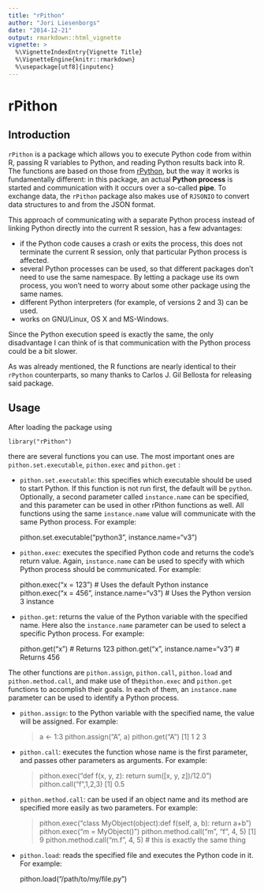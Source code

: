 ```yaml
---
title: "rPithon"
author: "Jori Liesenborgs"
date: "2014-12-21"
output: rmarkdown::html_vignette
vignette: >
  %\VignetteIndexEntry{Vignette Title}
  %\VignetteEngine{knitr::rmarkdown}
  %\usepackage[utf8]{inputenc}
---
```


rPithon
=======

Introduction
------------

`rPithon` is a package which allows you to execute Python code from within R, passing R
variables to Python, and reading Python results back into R. The functions are based on
those from [rPython](http://rpython.r-forge.r-project.org/), but the way it works is
fundamentally different: in this package, an actual **Python process** is started and
communication with it occurs over a so-called **pipe**. To exchange data, the `rPithon`
package also makes use of `RJSONIO` to convert data structures to and from the JSON
format.

This approach of communicating with a separate Python process instead of linking Python
directly into the current R session, has a few advantages:

 - if the Python code causes a crash or exits the process, this does not terminate the
   current R session, only that particular Python process is affected.
 - several Python processes can be used, so that different packages don't need to use
   the same namespace. By letting a package use its own process, you won't need to
   worry about some other package using the same names.
 - different Python interpreters (for example, of versions 2 and 3) can be used.
 - works on GNU/Linux, OS X and MS-Windows.

Since the Python execution speed is exactly the same, the only disadvantage I can think 
of is that communication with the Python process could be a bit slower.

As was already mentioned, the R functions are nearly identical to their `rPython`
counterparts, so many thanks to Carlos J. Gil Bellosta for releasing said package.

Usage
-----

After loading the package using
	
	library("rPithon")

there are several functions you can use. The most important ones are `pithon.set.executable`,
`pithon.exec` and `pithon.get` :

 - `pithon.set.executable`: this specifies which executable should be used to start Python.
   If this function is not run first, the default will be `python`. Optionally, a second
   parameter called `instance.name` can be specified, and this parameter can be used in
   other rPithon functions as well. All functions using the same `instance.name` value
   will communicate with the same Python process. For example:

	pithon.set.executable("python3", instance.name="v3")

 - `pithon.exec`: executes the specified Python code and returns the code's return value.
   Again, `instance.name` can be used to specify with which Python process should be
   communicated. For example:

	pithon.exec("x = 123")                     # Uses the default Python instance
	pithon.exec("x = 456", instance.name="v3") # Uses the Python version 3 instance

 - `pithon.get`: returns the value of the Python variable with the specified name. Here
   also the `instance.name` parameter can be used to select a specific Python process.
   For example:

	pithon.get("x")                            # Returns 123
	pithon.get("x", instance.name="v3")        # Returns 456

The other functions are `pithon.assign`, `pithon.call`, `pithon.load` and 
`pithon.method.call`, and make use of the`pithon.exec` and `pithon.get` functions to
accomplish their goals. In each of them, an `instance.name` parameter can be used
to identify a Python process.

 - `pithon.assign`: to the Python variable with the specified name, the value will be
   assigned. For example:

   	> a <- 1:3
	> pithon.assign("A", a)
	> pithon.get("A") 
	[1] 1 2 3

 - `pithon.call`: executes the function whose name is the first parameter, and passes
   other parameters as arguments. For example:

	> pithon.exec("def f(x, y, z): return sum([x, y, z])/12.0")
	> pithon.call("f",1,2,3)
	[1] 0.5

 - `pithon.method.call`: can be used if an object name and its method are specified
   more easily as two parameters. For example:

	> pithon.exec("class MyObject(object):\n def f(self, a, b): return a+b")
	> pithon.exec("m = MyObject()")
	> pithon.method.call("m", "f", 4, 5)
	[1] 9
	> pithon.method.call("m.f", 4, 5) # this is exactly the same thing

 - `pithon.load`: reads the specified file and executes the Python code in it. For 
   example:

	pithon.load("/path/to/my/file.py")


